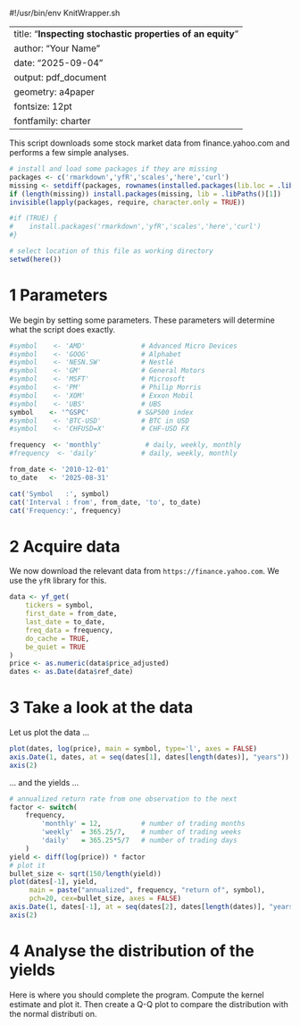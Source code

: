 #!/usr/bin/env KnitWrapper.sh

---
title: "**Inspecting stochastic properties of an equity**"
author: "Your Name"
date: "2025-09-04"
output: pdf_document
geometry: a4paper
fontsize: 12pt
fontfamily: charter
---

This script downloads some stock market data from finance.yahoo.com and performs a few simple analyses.

```r
# install and load some packages if they are missing
packages <- c('rmarkdown','yfR','scales','here','curl') 
missing <- setdiff(packages, rownames(installed.packages(lib.loc = .libPaths())))
if (length(missing)) install.packages(missing, lib = .libPaths()[1])
invisible(lapply(packages, require, character.only = TRUE))

#if (TRUE) {
#    install.packages('rmarkdown','yfR','scales','here','curl')
#}

# select location of this file as working directory
setwd(here())
```

# 1 Parameters

We begin by setting some parameters. These parameters will determine what the script does exactly.

```r
#symbol    <- 'AMD'              # Advanced Micro Devices
#symbol    <- 'GOOG'             # Alphabet
#symbol    <- 'NESN.SW'          # Nestlé
#symbol    <- 'GM'               # General Motors
#symbol    <- 'MSFT'             # Microsoft
#symbol    <- 'PM'               # Philip Morris
#symbol    <- 'XOM'              # Exxon Mobil
#symbol    <- 'UBS'              # UBS
symbol    <- '^GSPC'            # S&P500 index
#symbol    <- 'BTC-USD'          # BTC in USD
#symbol    <- 'CHFUSD=X'         # CHF-USD FX

frequency  <- 'monthly'           # daily, weekly, monthly
#frequency  <- 'daily'           # daily, weekly, monthly

from_date <- '2010-12-01'
to_date   <- '2025-08-31'

cat('Symbol   :', symbol)
cat('Interval : from', from_date, 'to', to_date)
cat('Frequency:', frequency)
```

# 2 Acquire data

We now download the relevant data from `https://finance.yahoo.com`. We use the `yfR` library for this.

```r
data <- yf_get(
    tickers = symbol,
    first_date = from_date,
    last_date = to_date,
    freq_data = frequency,
    do_cache = TRUE,
    be_quiet = TRUE
)
price <- as.numeric(data$price_adjusted)
dates <- as.Date(data$ref_date)
```

# 3 Take a look at the data

Let us plot the data ...

```r
plot(dates, log(price), main = symbol, type='l', axes = FALSE)
axis.Date(1, dates, at = seq(dates[1], dates[length(dates)], "years"))
axis(2)
```

... and the yields ...

```r
# annualized return rate from one observation to the next
factor <- switch(
    frequency,
        'monthly' = 12,          # number of trading months
        'weekly'  = 365.25/7,    # number of trading weeks
        'daily'   = 365.25*5/7   # number of trading days
    )
yield <- diff(log(price)) * factor
# plot it
bullet_size <- sqrt(150/length(yield))
plot(dates[-1], yield, 
     main = paste("annualized", frequency, "return of", symbol),
     pch=20, cex=bullet_size, axes = FALSE)
axis.Date(1, dates[-1], at = seq(dates[2], dates[length(dates)], "years"))
axis(2)
```

# 4 Analyse the distribution of the yields

Here is where you should complete the program.
Compute the kernel estimate and plot it.
Then create a Q-Q plot to compare the distribution with the normal distributi
on.

